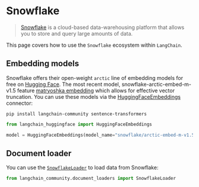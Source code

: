# Snowflake

> [Snowflake](https://www.snowflake.com/) is a cloud-based data-warehousing platform 
> that allows you to store and query large amounts of data.

This page covers how to use the `Snowflake` ecosystem within `LangChain`.

## Embedding models

Snowflake offers their open-weight `arctic` line of embedding models for free
on [Hugging Face](https://huggingface.co/Snowflake/snowflake-arctic-embed-m-v1.5). The most recent model, snowflake-arctic-embed-m-v1.5 feature [matryoshka embedding](https://arxiv.org/abs/2205.13147) which allows for effective vector truncation. 
You can use these models via the 
[HuggingFaceEmbeddings](/docs/integrations/text_embedding/huggingfacehub) connector:

```shell
pip install langchain-community sentence-transformers
```

```python
from langchain_huggingface import HuggingFaceEmbeddings

model = HuggingFaceEmbeddings(model_name="snowflake/arctic-embed-m-v1.5")
```

## Document loader

You can use the [`SnowflakeLoader`](/docs/integrations/document_loaders/snowflake) 
to load data from Snowflake:

```python
from langchain_community.document_loaders import SnowflakeLoader
```
